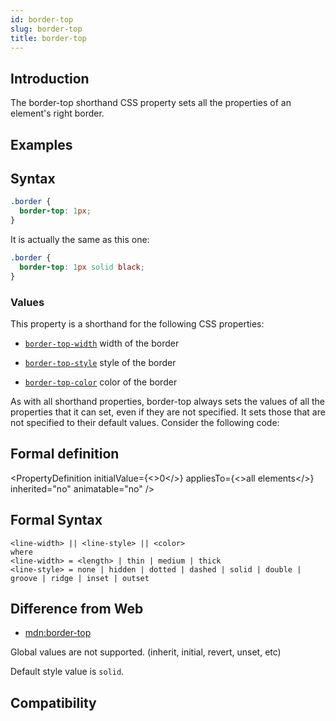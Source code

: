 ```yaml
---
id: border-top
slug: border-top
title: border-top
---
```


## Introduction

The border-top shorthand CSS property sets all the properties of an element's right border.

## Examples


<Go
  example="css-api"
  defaultFile="src/border-top/App.tsx"
  img="https://lf-lynx.tiktok-cdns.com/obj/lynx-artifacts-oss-sg/lynx-website/assets/doc/css/border-top.jpg"
  defaultEntryFile="dist/border-top.lynx.bundle"
  entry="src/border-top"
/>

## Syntax

```css
.border {
  border-top: 1px;
}
```

It is actually the same as this one:

```css
.border {
  border-top: 1px solid black;
}
```

### Values

This property is a shorthand for the following CSS properties:

- [`border-top-width`](./border-top-width.mdx)
  width of the border

- [`border-top-style`](./border-top-style.mdx)
  style of the border

- [`border-top-color`](./border-top-color.mdx)
  color of the border

As with all shorthand properties, border-top always sets the values of all the properties that it can set,
even if they are not specified. It sets those that are not specified to their default values. Consider the following code:

## Formal definition


<PropertyDefinition
  initialValue={<>0</>}
  appliesTo={<>all elements</>}
  inherited="no"
  animatable="no"
/>

## Formal Syntax

```
<line-width> || <line-style> || <color>
where
<line-width> = <length> | thin | medium | thick
<line-style> = none | hidden | dotted | dashed | solid | double | groove | ridge | inset | outset
```

## Difference from Web

- [mdn:border-top](https://developer.mozilla.org/en-US/docs/Web/CSS/border-top)

Global values are not supported. (inherit, initial, revert, unset, etc)

Default style value is `solid`.

## Compatibility


<LegacyCompatTable metadata="css/properties/border-top" />
